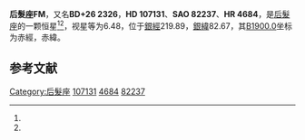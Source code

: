{{Starbox begin
| name = 后髮座FM
}}
{{Starbox observe
| epoch = [[J2000.0|J2000.0]]
| constell = [[后髮座|后髮座]]<ref name=SIMBAD>{{cite web
 | url=http://simbad.u-strasbg.fr/simbad/sim-id?Ident=HR+4684
 | title =Pulsating variable Star
 | publisher=Centre de Données astronomiques de Strasbourg
 | work=SIMBAD
 | accessdate=2012-07-13}}</ref><ref name=DATA>{{cite web
 | url=http://vizier.u-strasbg.fr/viz-bin/VizieR-5?-out.add=.&-source=5050&-corr=PK=HR&-out.max=9999&HR=4684
 | title=VizieR Detailed Page
 | accessdate=2012-07-13
 | archive-date=2016-03-05
 | archive-url=https://web.archive.org/web/20160305102209/http://vizier.u-strasbg.fr/viz-bin/VizieR-5?-out.add=.&-source=5050&-corr=PK=HR&-out.max=9999&HR=4684
 | dead-url=no
 }}</ref>
| 星官 = 
| ra = {{RA|12|19|2.1}}<ref name=SIMBAD /><ref name=DATA />
| dec = {{DEC|+26|0|28}}<ref name=SIMBAD /><ref name=DATA />
| appmag_v = 6.48<ref name=SIMBAD /><ref name=DATA />
}}
{{Starbox character
| class = A5-7mIV-V<ref name=SIMBAD /><ref name=DATA />
| b-v = 0.18<ref name=SIMBAD /><ref name=DATA />
| u-b = 0.09<ref name=SIMBAD /><ref name=DATA />
| r-i = 0.07<ref name=SIMBAD /><ref name=DATA />
| variable = 
}}
{{Starbox astrometry
| radial_v = 0.09
| prop_mo_ra = 1
| parallax = 
| p_error = 
}}
{{Starbox catalog
| names =BD+26 2326，[[SAO星表|SAO]] 82237，[[HD星表|HD]] 107131，[[HR星表|HR]] 4684}}
{{Starbox reference |Simbad=HR+4684}}
{{Starbox end}}

'''后髮座FM'''，又名'''BD+26 2326'''，'''HD 107131'''、'''SAO 82237'''、'''HR 4684'''，是[[后髮座|后髮座]]的一颗恒星<ref name=SIMBAD /><ref name=DATA />，视星等为6.48，位于[[銀道座標系|銀經]]219.89，[[銀道座標系|銀緯]]82.67，其[[B1900.0|B1900.0]]坐标为赤經{{RA|12|13|59.5}}，赤緯{{DEC|+26|82.67|50}}。

== 参考文献 ==
{{reflist}}

{{star-stub}}

{{后髮座恒星}}
[[Category:后髮座|Category:后髮座]]
[[Category:HD和HDE天體|107131]]
[[Category:HR天體|4684]]
[[Category:SAO天體|82237]]